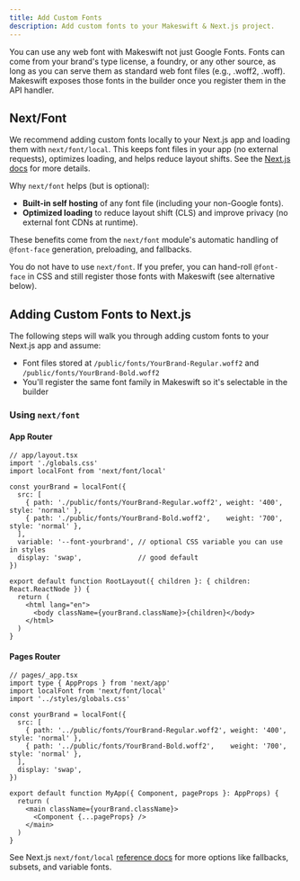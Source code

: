 ```yaml
---
title: Add Custom Fonts
description: Add custom fonts to your Makeswift & Next.js project. 
---
```


You can use any web font with Makeswift not just Google Fonts. Fonts can come from your brand's type license, a foundry, or any other source, as long as you can serve them as standard web font files (e.g., .woff2, .woff). 
Makeswift exposes those fonts in the builder once you register them in the API handler.

## Next/Font

We recommend adding custom fonts locally to your Next.js app and loading them with `next/font/local`.  This keeps font files in your app (no external requests), optimizes loading, and
helps reduce layout shifts.  See the [Next.js docs](https://nextjs.org/docs/pages/api-reference/components/font) for more details.

Why `next/font` helps (but is optional):

- **Built-in self hosting** of any font file (including your non-Google fonts).
- **Optimized loading** to reduce layout shift (CLS) and improve privacy (no external font CDNs at runtime).

These benefits come from the `next/font` module's automatic handling of `@font-face` generation, preloading, and fallbacks.

<Note>You do not have to use `next/font`.  If you prefer, you can hand-roll `@font-face` in CSS and still register those fonts with Makeswift (see alternative below).</Note>

## Adding Custom Fonts to Next.js

The following steps will walk you through adding custom fonts to your Next.js app and assume:

- Font files stored at `/public/fonts/YourBrand-Regular.woff2` and `/public/fonts/YourBrand-Bold.woff2`
- You'll register the same font family in Makeswift so it's selectable in the builder

### Using `next/font`

#### App Router
```tsx
// app/layout.tsx
import './globals.css'
import localFont from 'next/font/local'

const yourBrand = localFont({
  src: [
    { path: './public/fonts/YourBrand-Regular.woff2', weight: '400', style: 'normal' },
    { path: './public/fonts/YourBrand-Bold.woff2',    weight: '700', style: 'normal' },
  ],
  variable: '--font-yourbrand', // optional CSS variable you can use in styles
  display: 'swap',              // good default
})

export default function RootLayout({ children }: { children: React.ReactNode }) {
  return (
    <html lang="en">
      <body className={yourBrand.className}>{children}</body>
    </html>
  )
}
```

#### Pages Router

```tsx
// pages/_app.tsx
import type { AppProps } from 'next/app'
import localFont from 'next/font/local'
import '../styles/globals.css'

const yourBrand = localFont({
  src: [
    { path: '../public/fonts/YourBrand-Regular.woff2', weight: '400', style: 'normal' },
    { path: '../public/fonts/YourBrand-Bold.woff2',    weight: '700', style: 'normal' },
  ],
  display: 'swap',
})

export default function MyApp({ Component, pageProps }: AppProps) {
  return (
    <main className={yourBrand.className}>
      <Component {...pageProps} />
    </main>
  )
}
```

<Note>See Next.js `next/font/local` [reference docs](https://nextjs.org/docs/pages/api-reference/components/font) for more options like fallbacks, subsets, and variable fonts.</Note>
